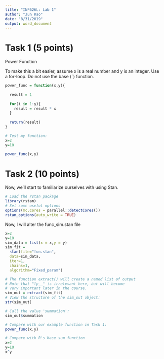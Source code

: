 ```yaml
---
title: "INF626L: Lab 1"
author: "Jun Rao"
date: "8/31/2019"
output: word_document
---
```

# Task 1 (5 points)
Power Function

To make this a bit easier, assume x is a real number and y is an integer. Use a for-loop. Do not use the base (ˆ) function.

```r
power_func = function(x,y){
  
  result = 1
  
  for(i in 1:y){
    result = result * x
  }
  
  return(result)
}

# Test my function:
x=2
y=10

power_func(x,y)

```
# Task 2 (10 points)
Now, we’ll start to familiarize ourselves with using Stan.
```r
# Load the rstan package
library(rstan)
# Set some useful options
options(mc.cores = parallel::detectCores())
rstan_options(auto_write = TRUE)
```
Now, I will alter the func_sim.stan file
```r
x=2
y=10
sim_data = list(x = x,y = y)
sim_fit =
  stan(file="fun.stan",
  data=sim_data,
  iter=1,
  chains=1,
  algorithm="Fixed_param")

```


```r
# The function extract() will create a named list of output
# Note that "lp__" is irrelevant here, but will become
# very important later in the course.
sim_out = extract(sim_fit)
# View the structure of the sim_out object:
str(sim_out)

```
```r
# Call the value 'summation':
sim_out$summation
```

```r
# Compare with our example function in Task 1:
power_func(x,y)
```
```r
# Compare with R's base sum function
x=2
y=10
x^y
```


















